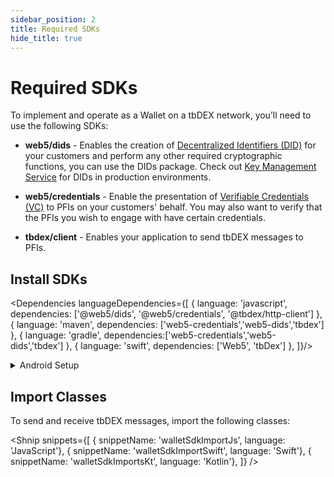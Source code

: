 ```yaml
---
sidebar_position: 2
title: Required SDKs
hide_title: true
---
```


<LanguageSwitcher languages="JavaScript, Kotlin, Swift" />

# Required SDKs

To implement and operate as a Wallet on a tbDEX network, you’ll need to use the following SDKs:


* **web5/dids** - Enables the creation of [Decentralized Identifiers (DID)](/docs/web5/learn/decentralized-identifiers) for your customers and perform any other required cryptographic functions, you can use the DIDs package. Check out [Key Management Service](/docs/web5/build/decentralized-identifiers/key-management) for DIDs in production environments.

* **web5/credentials** - Enable the presentation of [Verifiable Credentials (VC)](/docs/web5/learn/verifiable-credentials) to PFIs on your customers' behalf. You may also want to verify that the PFIs you wish to engage with have certain credentials.

* **tbdex/client** - Enables your application to send tbDEX messages to PFIs.

## Install SDKs

<Dependencies languageDependencies={[
  { language: 'javascript', dependencies: ['@web5/dids', '@web5/credentials', '@tbdex/http-client'] },
  { language: 'maven', dependencies: ['web5-credentials','web5-dids','tbdex'] },
  { language: 'gradle', dependencies:['web5-credentials','web5-dids','tbdex'] },
  { language: 'swift', dependencies: ['Web5', 'tbDex'] },
]}/>

<LanguageSwitchBlock>
  <div language="Kotlin">
    <details>
      <summary>Android Setup</summary>

      In order to have a smooth Android development experience, we've found the following to be helpful. Firstly, be sure to exclude `META-INF/DEPENDENCIES` as follows in your `build.gradle.kts` file:

      ```kotlin
      android {
          packagingOptions {
              exclude("META-INF/DEPENDENCIES")
          }
      }
      ```

      Additionally, you'll want to modify your `dependencies` object to look like the following:

      ```kotlin

      dependencies {

        implementation("xyz.block:tbdex-httpclient:0.11.0-beta") {
            exclude(group = "com.google.protobuf", module = "protobuf-java")
            exclude(group = "org.bouncycastle", module = "bcprov-jdk18on")
            exclude(group = "com.github.stephenc.jcip", module = "jcip-annotations")
            exclude(group = "com.google.crypto.tink", module="tink")
        }

        implementation("xyz.block:tbdex-protocol:0.11.0-beta") {
            exclude(group = "com.google.protobuf", module = "protobuf-java")
            exclude(group = "org.bouncycastle", module = "bcprov-jdk18on")
            exclude(group = "com.github.stephenc.jcip", module = "jcip-annotations")
            exclude(group = "com.google.crypto.tink", module="tink")

        }

      }
      ```

      Specifically, note the exclusion of a number of dependencies so that your app uses the versions of these libraries that are shipped with Android.
    </details>
  </div>
</LanguageSwitchBlock>

## Import Classes

To send and receive tbDEX messages, import the following classes:

<Shnip snippets={[
    { snippetName: 'walletSdkImportJs', language: 'JavaScript'},
    { snippetName: 'walletSdkImportSwift', language: 'Swift'},
    { snippetName: 'walletSdkImportsKt', language: 'Kotlin'},
  ]}
  />